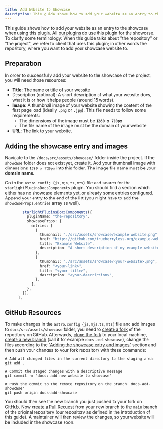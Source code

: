 ```yaml
---
title: Add Website to Showcase
description: This guide shows how to add your website as an entry to the showcase when using this plugin.
---
```


This guide shows how to add your website as an entry to the showcase when using this plugin. All [our plugins](/resources/plugins) do use this plugin for the showcase. To clarify some terminology: When this guide talks about "the repository" or "the project", we refer to client that uses this plugin; in other words the repository, where you want to add your showcase website to.

## Preparation

In order to successfully add your website to the showcase of the project, you will need those resources:

- **Title**: The name or title of your website
- Description (optional): A short description of what your website does, what it is or how it helps people (around 15 words).
- **Image**: A thumbnail image of your website showing the content of the first page load (ideally `.png` or `.jpg`).
  This file needs to follow some requirements:
  - The dimensions of the image must be **`1280 x 720px`**
  - The file name of the image must be the domain of your website
- **URL**: The link to your website. 

## Adding the showcase entry and images

Navigate to the `/docs/src/assets/showcase/` folder inside the project. If the `showcase` folder does not exist yet, create it. Add your thumbnail image with dimensions `1280 x 720px` into this folder. The image file name must be your **domain name**.

Go to the `astro.config.{js,mjs,ts,mts}` file and search for the `starlightPluginsDocsComponents` plugin. You should find a section which either has no showcase elements yet, or already some entries configured. Append your entry to the end of the list (you might have to add the `showcaseProps.entries` array as well).

```ts title="astro.config.ts" ins={11-16}
        starlightPluginsDocsComponents({
          pluginName: "the-repository",
          showcaseProps: {
            entries: [
              {
                thumbnail: "./src/assets/showcase/example-website.png",
                href: "https://github.com/trueberryless-org/example-website",
                title: "Example Website",
                description: "A short description of my example website.",
              },
              {
                thumbnail: "./src/assets/showcase/<your-website>.png",
                href: "<your-link>",
                title: "<your-title>",
                description: "<your-description>",
              },
            ],
          },
        }),
      ],
```

## GitHub Resources

To make changes in the `astro.config.{js,mjs,ts,mts}` file and add images to `docs/src/assets/showcase` folder, you need to [create a fork](https://docs.github.com/en/pull-requests/collaborating-with-pull-requests/working-with-forks/fork-a-repo) of the repository on GitHub. Afterwards, [clone the fork](https://docs.github.com/en/repositories/creating-and-managing-repositories/cloning-a-repository) to your local machine, [create a new branch](https://github.com/Kunena/Kunena-Forum/wiki/create-a-new-branch-with-git-and-manage-branches) (call it for example `docs-add-showcase`), change the files according to the ["Adding the showcase entry and images"](#adding-the-showcase-entry-and-images) section and then push your changes to your fork repository with these commands:

```shell
# Add all changed files in the current directory to the staging area
git add .

# Commit the staged changes with a descriptive message
git commit -m "docs: add new website to showcase"

# Push the commit to the remote repository on the branch 'docs-add-showcase'
git push origin docs-add-showcase
```

You should then see the new branch you just pushed to your fork on GitHub. Now [create a Pull Request](https://docs.github.com/en/pull-requests/collaborating-with-pull-requests/proposing-changes-to-your-work-with-pull-requests/creating-a-pull-request) from your new branch to the `main` branch of the original repository (our repository as defined in the [introduction](#_top) of this guide). A maintainer will then review the changes, so your website will be included in the showcase soon.
